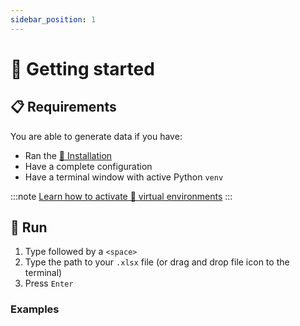 ```yaml
---
sidebar_position: 1
---
```



# 🏃 Getting started

## 📋 Requirements

You are able to generate data if you have:

- Ran the [🔧 Installation](../../../installation)
- Have a complete <ExcelIcon /> configuration
- Have a terminal window with active <PythonIcon /> Python `venv`

:::note
[Learn how to activate 🔮 virtual
environments](../../../installation/application#-virtual-environment)
:::

## 🚀 Run

1. Type <AppInline /> followed by a `<space>`
2. Type the path to your `.xlsx` file (or drag and drop file icon to the
   terminal)
3. Press `Enter`

### Examples

<ProcessingCommandBlock />
